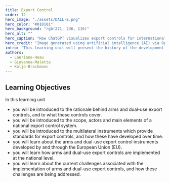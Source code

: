 ```yaml
---
title: Export Control
order: 12
hero_image: "./assets/DALL-E.png"
hero_color: "#010101"
hero_background: "rgb(221, 236, 116)"
hero_alt: ""
hero_caption: "How ChatGPT visualizes export controls for international security"
hero_credit: "Image generated using artificial intelligence (AI) via OpenAI’s DALL·E tool"
intro: 'This learning unit will present the history of the development of the European arms control architecture, outline its main components and discuss its gradual unravelling, addressing conventional and nuclear dimensions. It will also examine the role of the European Union. Lastly, it will discuss the factors which may lead to a return of arms control.'
authors:
  - Lauriane-Heau
  - Giovanna-Maletta
  - Kolja-Brockmann
---
```


## Learning Objectives

In this learning unit
- you will be introduced to the rationale behind arms and dual-use export controls, and to what these controls cover.
- you will be introduced to the scope, actors and main elements of a national export control system.
- you will be introduced to the multilateral instruments which provide standards for export controls, and how these have developed over time.
- you will learn about the arms and dual-use export control instruments developed by and through the European Union (EU).
- you will learn how arms and dual-use export controls are implemented at the national level.
- you will learn about the current challenges associated with the implementation of arms and dual-use export controls, and how these challenges are being addressed.
